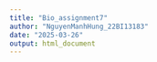 ---
title: "Bio_assignment7"
author: "NguyenManhHung_22BI13183"
date: "2025-03-26"
output: html_document
---

